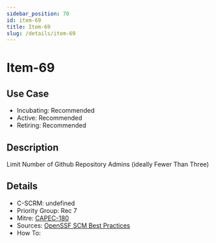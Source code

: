 ```yaml
---
sidebar_position: 70
id: item-69
title: Item-69
slug: /details/item-69
---
```


# Item-69

## Use Case

- Incubating: Recommended
- Active: Recommended
- Retiring: Recommended

## Description

Limit Number of Github Repository Admins (ideally Fewer Than Three)

## Details

- C-SCRM: undefined
- Priority Group: Rec 7
- Mitre: [CAPEC-180](https://capec.mitre.org/data/definitions/180.html)
- Sources: [OpenSSF SCM Best Practices](https://best.openssf.org/SCM-BestPractices/github/repository/repository_has_too_many_admins.html)
- How To: 

